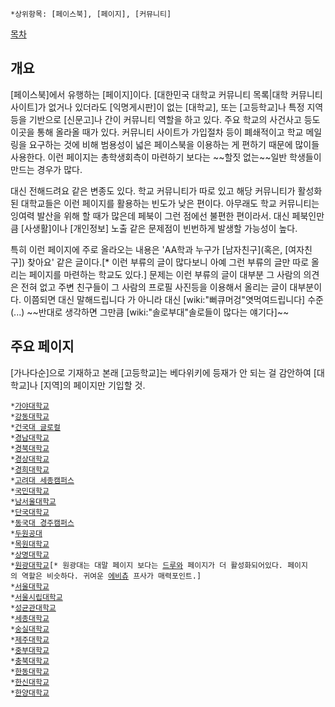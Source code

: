  *상위항목: [페이스북], [페이지], [커뮤니티]

[[목차]]
== 개요 ==
[페이스북]에서 유행하는 [페이지]이다. [대한민국 대학교 커뮤니티 목록|대학 커뮤니티 사이트]가 없거나 있더라도 [익명게시판]이 없는 [대학교], 또는 [고등학교]나 특정 지역 등을 기반으로 [신문고]나 간이 커뮤니티 역할을 하고 있다. 주요 학교의 사건사고 등도 이곳을 통해 올라올 때가 있다. 커뮤니티 사이트가 가입절차 등이 폐쇄적이고 학교 메일링을 요구하는 것에 비해 범용성이 넓은 페이스북을 이용하는 게 편하기 때문에 많이들 사용한다. 이런 페이지는 총학생회측이 마련하기 보다는 ~~할짓 없는~~일반 학생들이 만드는 경우가 많다.

대신 전해드려요 같은 변종도 있다. 학교 커뮤니티가 따로 있고 해당 커뮤니티가 활성화된 대학교들은 이런 페이지를 활용하는 빈도가 낮은 편이다. 아무래도 학교 커뮤니티는 잉여력 발산을 위해 할 때가 많은데 페북이 그런 점에선 불편한 편이라서. 대신 페북인만큼 [사생활]이나 [개인정보] 노출 같은 문제점이 빈번하게 발생할 가능성이 높다. 

특히 이런 페이지에 주로 올라오는 내용은 'AA학과 누구가 [남자친구](혹은, [여자친구]) 찾아요' 같은 글이다.[* 이런 부류의 글이 많다보니 아예 그런 부류의 글만 따로 올리는 페이지를 마련하는 학교도 있다.] 문제는 이런 부류의 글이 대부분 그 사람의 의견은 전혀 없고 주변 친구들이 그 사람의 프로필 사진등을 이용해서 올리는 글이 대부분이다. 이쯤되면 대신 말해드립니다 가 아니라 대신 [wiki:"뻐큐머겅"엿먹여드립니다] 수준(...) ~~반대로 생각하면 그만큼 [wiki:"솔로부대"솔로들이 많다는 얘기다]~~
== 주요 페이지 ==
[가나다순]으로 기재하고 본래 [고등학교]는 베다위키에 등재가 안 되는 걸 감안하여 [대학교]나 [지역]의 페이지만 기입할 것.

 *[https://www.facebook.com/kayauniver 가야대학교]
 *[https://www.facebook.com/pages/%EA%B0%95%EB%8F%99%EB%8C%80%ED%95%99%EA%B5%90-%EC%9D%B5%EB%AA%85%EB%8C%80%EC%8B%A0%EB%A7%90%ED%95%B4%EB%93%9C%EB%A6%BD%EB%8B%88%EB%8B%A4/1417870651809725 강동대학교]
 *[https://www.facebook.com/nrywwow?fref=ts 건국대 글로컬]
 *[https://www.facebook.com/daesinK 경남대학교]
 *[https://www.facebook.com/knuspeaker 경북대학교]
 *[https://www.facebook.com/people.gsnu 경상대학교]
 *[https://www.facebook.com/KHUmessenger?fref=ts 경희대학교]
 *[https://www.facebook.com/pages/%EA%B3%A0%EB%A0%A4%EB%8C%80-%EC%84%B8%EC%A2%85%EC%BA%A0%ED%8D%BC%EC%8A%A4-%EB%8C%80%EC%8B%A0-%EC%A0%84%ED%95%B4%EB%93%9C%EB%A6%BD%EB%8B%88%EB%8B%A4/770351502977694?fref=ts 고려대 세종캠퍼스]
 *[https://www.facebook.com/kookminsecrets?fref=ts 국민대학교]
 *[https://www.facebook.com/NSUtalk 남서울대학교]
 *[https://www.facebook.com/saysomethingDKU?fref=ts 단국대학교]
 *[https://www.facebook.com/dongguk.jhjk?fref=ts 동국대 경주캠퍼스]
 *[https://www.facebook.com/pages/%EB%91%90%EC%9B%90%EA%B3%B5%EB%8C%80-%EB%8C%80%EC%8B%A0%EB%A7%90%ED%95%B4%EB%93%9C%EB%A6%BD%EB%8B%88%EB%8B%A4/490455667722382 두원공대]
 *[https://www.facebook.com/mwdgr 목원대학교]
 *[https://www.facebook.com/Sangmyungdaesintalk 상명대학교]
 *[https://www.facebook.com/zzingzzing14 원광대학교][* 원광대는 대말 페이지 보다는 [https://ko-kr.facebook.com/pages/%EC%9B%90%EA%B4%91%EB%8C%80-%EB%93%9C%EB%A3%A8%EC%99%80/538119249591629원광대 드루와] 페이지가 더 활성화되어있다. 페이지의 역할은 비슷하다. 귀여운 [[에비츄]] 프사가 매력포인트.]
 *[https://www.facebook.com/pages/%EC%84%9C%EC%9A%B8%EB%8C%80-%EB%8C%80%EC%8B%A0-%EC%A0%84%ED%95%B4%EB%93%9C%EB%A0%A4%EC%9A%94/802723973071287?fref=ts 서울대학교]
 *[https://www.facebook.com/uostell?fref=ts 서울시립대학교]
 *[https://www.facebook.com/skkumessage?fref=ts 성균관대학교]
 *[https://www.facebook.com/sejonguni?ref=ts&fref=ts 세종대학교]
 *[https://www.facebook.com/soongsildsjhda?fref=ts 숭실대학교]
 *[https://www.facebook.com/wpwn.cc 제주대학교]
 *[https://www.facebook.com/JungwoneByungsin 중부대학교]
 *[https://www.facebook.com/cbnuds 충북대학교]
 *[https://facebook.com/handonglove123 한동대학교]
 *[https://www.facebook.com/pages/%ED%95%9C%EC%8B%A0%EB%8C%80-%EB%8C%80%EC%8B%A0-%EC%A0%84%ED%95%B4%EB%93%9C%EB%A6%BD%EB%8B%88%EB%8B%A4/1474310906132102 한신대학교]
 *[https://www.facebook.com/ericadaesin?fref=ts 한양대학교]

